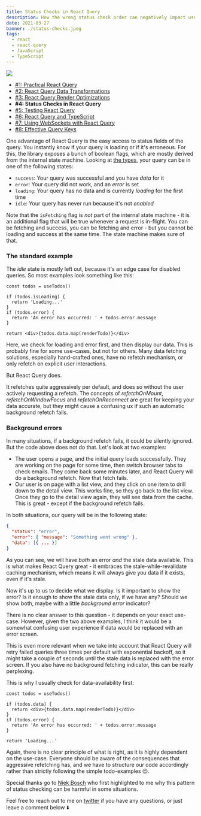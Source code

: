 ```yaml
---
title: Status Checks in React Query
description: How the wrong status check order can negatively impact user experience
date: 2021-03-27
banner: ./status-checks.jpeg
tags:
  - react
  - react-query
  - JavaScript
  - TypeScript
---
```



<img src="./status-checks.jpeg" />

<Attribution
  name="Kyndall Ramirez"
  url="https://unsplash.com/@kyndallramirez"
/>

- [#1: Practical React Query](practical-react-query)
- [#2: React Query Data Transformations](react-query-data-transformations)
- [#3: React Query Render Optimizations](react-query-render-optimizations)
- <b>#4: Status Checks in React Query</b>
- [#5: Testing React Query](testing-react-query)
- [#6: React Query and TypeScript](react-query-and-type-script)
- [#7: Using WebSockets with React Query](using-web-sockets-with-react-query)
- [#8: Effective Query Keys](effective-query-keys)

<Divider />

One advantage of React Query is the easy access to status fields of the query. You instantly know if your query is loading or if it's erroneous. For this, the library exposes a bunch of boolean flags, which are mostly derived from the internal state machine. Looking at [the types](https://github.com/tannerlinsley/react-query/blob/f2137dc4e4553256c4ebc1891b548fe35efe9231/src/core/types.ts#L250), your query can be in one of the following states:

- `success`: Your query was successful and you have _data_ for it
- `error`: Your query did not work, and an _error_ is set
- `loading`: Your query has no data and is currently _loading_ for the first time
- `idle`: Your query has never run because it's not _enabled_

Note that the `isFetching` flag is _not_ part of the internal state machine - it is an additional flag that will be true whenever a request is in-flight. You can be fetching and success, you can be fetching and error - but you cannot be loading and success at the same time. The state machine makes sure of that.

### The standard example

The _idle_ state is mostly left out, because it's an edge case for disabled queries. So most examples look something like this:

```jsx:title=standard-example
const todos = useTodos()

if (todos.isLoading) {
  return 'Loading...'
}
if (todos.error) {
  return 'An error has occurred: ' + todos.error.message
}

return <div>{todos.data.map(renderTodo)}</div>
```

Here, we check for loading and error first, and then display our data. This is probably fine for some use-cases, but not for others. Many data fetching solutions, especially hand-crafted ones, have no refetch mechanism, or only refetch on explicit user interactions.

But React Query does.

It refetches quite aggressively per default, and does so without the user actively requesting a refetch. The concepts of _refetchOnMount_, _refetchOnWindowFocus_ and _refetchOnReconnect_ are great for keeping your data accurate, but they might cause a confusing ux if such an automatic background refetch fails.

### Background errors

In many situations, if a background refetch fails, it could be silently ignored. But the code above does not do that. Let's look at two examples:

- The user opens a page, and the initial query loads successfully. They are working on the page for some time, then switch browser tabs to check emails. They come back some minutes later, and React Query will do a background refetch. Now that fetch fails.
- Our user is on page with a list view, and they click on one item to drill down to the detail view. This works fine, so they go back to the list view. Once they go to the detail view again, they will see data from the cache. This is great - except if the background refetch fails.

In both situations, our query will be in the following state:

```json
{
  "status": "error",
  "error": { "message": "Something went wrong" },
  "data": [{ ... }]
}
```

As you can see, we will have _both_ an error _and_ the stale data available. This is what makes React Query great - it embraces the stale-while-revalidate caching mechanism, which means it will always give you data if it exists, even if it's stale.

Now it's up to us to decide what we display. Is it important to show the error? Is it enough to show the stale data only, if we have any? Should we show both, maybe with a little _background error_ indicator?

There is no clear answer to this question - it depends on your exact use-case. However, given the two above examples, I think it would be a somewhat confusing user experience if data would be replaced with an error screen.

This is even more relevant when we take into account that React Query will retry failed queries three times per default with exponential backoff, so it might take a couple of seconds until the stale data is replaced with the error screen. If you also have no background fetching indicator, this can be really perplexing.

This is why I usually check for data-availability first:

```jsx:title=data-first
const todos = useTodos()

if (todos.data) {
  return <div>{todos.data.map(renderTodo)}</div>
}
if (todos.error) {
  return 'An error has occurred: ' + todos.error.message
}

return 'Loading...'
```

Again, there is no clear principle of what is right, as it is highly dependent on the use-case. Everyone should be aware of the consequences that aggressive refetching has, and we have to structure our code accordingly rather than strictly following the simple todo-examples 😉.

Special thanks go to [Niek Bosch](https://github.com/boschni) who first highlighted to me why this pattern of status checking can be harmful in some situations.

<Divider />

Feel free to reach out to me on [twitter](https://twitter.com/tkdodo) if you have any questions, or just leave a comment below ⬇️

<Comments withSeparator={false} />
